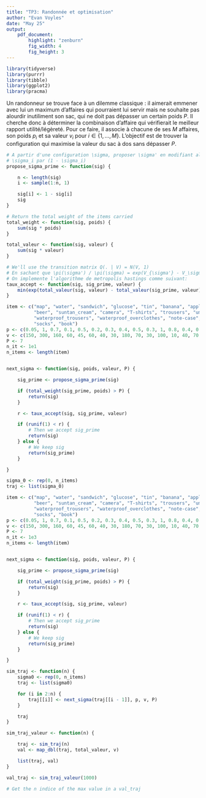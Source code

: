 ```yaml
---
title: "TP3: Randonnée et optimisation"
author: "Evan Voyles"
date: "May 25"
output:
    pdf_document:
        highlight: "zenburn"
        fig_width: 4
        fig_height: 3
---
```


```R
library(tidyverse)
library(purrr)
library(tibble)
library(ggplot2)
library(pracma)
```

Un randonneur se trouve face à un dilemme classique : il aimerait emmener avec lui un maximum d'affaires qui pourraient lui servir mais
ne souhaite pas alourdir inutiliment son sac, qui ne doit pas dépasser un certain poids $P$. Il cherche donc à déterminer la combinaison d'affaire
qui vérifierait le meilleur rapport utilité/légèreté. Pour ce faire, il associe à chacune de ses $M$ affaires, son poids $p_i$ et sa valeur
$v_i$ pour $i \in \{1, \dots, M\}$. L'objectif est de trouver la configuration qui maximise la valeur du sac à dos sans dépasser $P$.

\begin{enumerate}
    \item On condidère un vecteur $\sigma$ (qui contient 0 ou 1 pour l'entrée $i$ selon que l'objet $i$ ait été choisi pour remplir le sac à dos). On
    choisit initialement un vecteur $\sigma$ tel que
\end{enumerate}

```R

# A partir d'une configuration \sigma, proposer \sigma' en modifiant aleatoirement l'un des
# \sigma_i par (1 - \sigma_i)
propose_sigma_prime <- function(sig) {

    n <- length(sig)
    i <- sample(1:n, 1)

    sig[i] <- 1 - sig[i]
    sig
}

# Return the total weight of the items carried
total_weight <- function(sig, poids) {
    sum(sig * poids)
}

total_valeur <- function(sig, valeur) {
    sum(sig * valeur)
}

# We'll use the transition matrix Q(. | V) = N(V, 1)
# En sachant que \pi(\sigma') / \pi(\sigma) = exp(V_{\sigma'} - V_\sigma),
# On implemente l'algorithme de metropolis hastings comme suivant:
taux_accept <- function(sig, sig_prime, valeur) {
    min(exp(total_valeur(sig, valeur) - total_valeur(sig_prime, valeur)), 1)
}

```

```R
item <- c("map", "water", "sandwich", "glucose", "tin", "banana", "apple", "cheese",
          "beer", "suntan_cream", "camera", "T-shirts", "trousers", "umbrella",
          "waterproof_trousers", "waterproof_overclothes", "note-case", "sunglasses", "towel",
          "socks", "book")
p <- c(0.05, 1, 0.7, 0.1, 0.5, 0.2, 0.3, 0.4, 0.5, 0.3, 1, 0.8, 0.4, 0.7, 0.4, 0.3, 0.4, 0.1, 0.3, 0.4, 0.7)
v <- c(150, 300, 160, 60, 45, 60, 40, 30, 180, 70, 30, 100, 10, 40, 70, 75, 50, 80, 12, 50, 30)
P <- 7
n_it <- 1e1
n_items <- length(item)


next_sigma <- function(sig, poids, valeur, P) {

    sig_prime <- propose_sigma_prime(sig)

    if (total_weight(sig_prime, poids) > P) {
        return(sig)
    }

    r <- taux_accept(sig, sig_prime, valeur)

    if (runif(1) < r) {
        # Then we accept sig_prime
        return(sig)
    } else {
        # We keep sig
        return(sig_prime)
    }

}

sigma_0 <- rep(0, n_items)
traj <- list(sigma_0)

item <- c("map", "water", "sandwich", "glucose", "tin", "banana", "apple", "cheese",
          "beer", "suntan_cream", "camera", "T-shirts", "trousers", "umbrella",
          "waterproof_trousers", "waterproof_overclothes", "note-case", "sunglasses", "towel",
          "socks", "book")
p <- c(0.05, 1, 0.7, 0.1, 0.5, 0.2, 0.3, 0.4, 0.5, 0.3, 1, 0.8, 0.4, 0.7, 0.4, 0.3, 0.4, 0.1, 0.3, 0.4, 0.7)
v <- c(150, 300, 160, 60, 45, 60, 40, 30, 180, 70, 30, 100, 10, 40, 70, 75, 50, 80, 12, 50, 30)
P <- 7
n_it <- 1e3
n_items <- length(item)


next_sigma <- function(sig, poids, valeur, P) {

    sig_prime <- propose_sigma_prime(sig)

    if (total_weight(sig_prime, poids) > P) {
        return(sig)
    }

    r <- taux_accept(sig, sig_prime, valeur)

    if (runif(1) < r) {
        # Then we accept sig_prime
        return(sig)
    } else {
        # We keep sig
        return(sig_prime)
    }

}

sim_traj <- function(n) {
    sigma0 <- rep(0, n_items)
    traj <- list(sigma0)

    for (i in 2:n) {
        traj[[i]] <- next_sigma(traj[[i - 1]], p, v, P)
    }

    traj
}

sim_traj_valeur <- function(n) {

    traj <- sim_traj(n)
    val <- map_dbl(traj, total_valeur, v)

    list(traj, val)
}

val_traj <- sim_traj_valeur(1000)

# Get the n indice of the max value in a val_traj



```